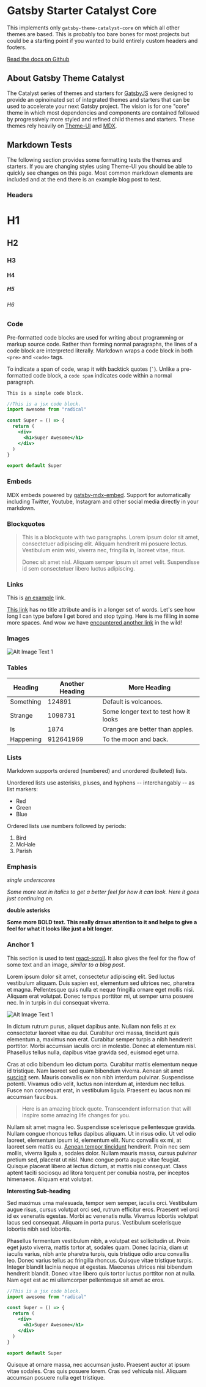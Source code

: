<SEO title="Gatsby Starter Catalyst Core" />

# Gatsby Starter Catalyst Core

This implements only `gatsby-theme-catalyst-core` on which all other themes are based. This is probably too bare bones for most projects but could be a starting point if you wanted to build entirely custom headers and footers.

[Read the docs on Github](https://github.com/ehowey/gatsby-theme-catalyst)

## About Gatsby Theme Catalyst

The Catalyst series of themes and starters for [GatsbyJS](https://www.gatsbyjs.org/) were designed to provide an opinoinated set of integrated themes and starters that can be used to accelerate your next Gatsby project. The vision is for one "core" theme in which most dependencies and components are contained followed by progressively more styled and refined child themes and starters. These themes rely heavily on [Theme-UI](https://theme-ui.com/) and [MDX](https://mdxjs.com/getting-started/gatsby/).

## Markdown Tests

The following section provides some formatting tests the themes and starters. If you are changing styles using Theme-UI you should be able to quickly see changes on this page. Most common markdown elements are included and at the end there is an example blog post to test.

### Headers

# H1

## H2

### H3

#### H4

##### H5

###### H6

### Code

Pre-formatted code blocks are used for writing about programming or
markup source code. Rather than forming normal paragraphs, the lines
of a code block are interpreted literally. Markdown wraps a code block
in both `<pre>` and `<code>` tags.

To indicate a span of code, wrap it with backtick quotes (`` ` ``).
Unlike a pre-formatted code block, a `code span` indicates code within a
normal paragraph.

```
This is a simple code block.
```

```jsx
//This is a jsx code block.
import awesome from "radical"

const Super = () => {
  return (
    <div>
      <h1>Super Awesome</h1>
    </div>
  )
}

export default Super
```

### Embeds

MDX embeds powered by [gatsby-mdx-embed](https://gatsby-mdx-embed.netlify.app/). Support for automatically including Twitter, Youtube, Instagram and other social media directly in your markdown.

### Blockquotes

> This is a blockquote with two paragraphs. Lorem ipsum dolor sit amet,
> consectetuer adipiscing elit. Aliquam hendrerit mi posuere lectus.
> Vestibulum enim wisi, viverra nec, fringilla in, laoreet vitae, risus.
>
> Donec sit amet nisl. Aliquam semper ipsum sit amet velit. Suspendisse
> id sem consectetuer libero luctus adipiscing.

### Links

This is [an example](https://www.erichowey.dev) link.

[This link](https://www.erichowey.dev) has no title attribute and is in a longer set of words. Let's see how long I can type before I get bored and stop typing. Here is me filling in some more spaces. And wow we have [encountered another link](https://www.erichowey.dev) in the wild!

### Images

![Alt Image Text 1](../assets/image1.jpg)

### Tables

| Heading   | Another Heading | More Heading                          |
| --------- | --------------- | ------------------------------------- |
| Something | 124891          | Default is volcanoes.                 |
| Strange   | 1098731         | Some longer text to test how it looks |
| Is        | 1874            | Oranges are better than apples.       |
| Happening | 912641969       | To the moon and back.                 |

### Lists

Markdown supports ordered (numbered) and unordered (bulleted) lists.

Unordered lists use asterisks, pluses, and hyphens -- interchangably
-- as list markers:

- Red
- Green
- Blue

Ordered lists use numbers followed by periods:

1.  Bird
2.  McHale
3.  Parish

### Emphasis

_single underscores_

_Some more text in italics to get a better feel for how it can look. Here it goes just continuing on._

**double asterisks**

**Some more BOLD text. This really draws attention to it and helps to give a feel for what it looks like just a bit longer.**

### Anchor 1

This section is used to test [react-scroll](https://www.npmjs.com/package/react-scroll). It also gives the feel for the flow of some text and an image, _similar to a blog post_.

Lorem ipsum dolor sit amet, consectetur adipiscing elit. Sed luctus
vestibulum aliquam. Duis sapien est, elementum sed ultrices nec, pharetra et
magna. Pellentesque quis nulla et neque fringilla ornare eget mollis nisi.
Aliquam erat volutpat. Donec tempus porttitor mi, ut semper urna posuere
nec. In in turpis in dui consequat viverra.

![Alt Image Text 1](../assets/image1.jpg)

In dictum rutrum purus, aliquet dapibus ante. Nullam non felis at ex consectetur laoreet vitae eu dui. Curabitur orci massa, tincidunt quis elementum a, maximus non erat. Curabitur semper turpis a nibh hendrerit porttitor. Morbi accumsan iaculis orci in molestie. Donec at elementum nisl. Phasellus tellus nulla, dapibus vitae gravida sed, euismod eget urna.

Cras at odio bibendum leo dictum porta. Curabitur mattis elementum neque id tristique. Nam laoreet sed quam bibendum viverra. Aenean sit amet [suscipit](https://www.google.com) sem. Mauris convallis ex non nibh interdum pulvinar. Suspendisse potenti. Vivamus odio velit, luctus non interdum at, interdum nec tellus. Fusce non consequat erat, in vestibulum ligula. Praesent eu lacus non mi accumsan faucibus.

> Here is an amazing block quote. Transcendent information that will inspire some amazing life changes for you.

Nullam sit amet magna leo. Suspendisse scelerisque pellentesque gravida. Nullam congue rhoncus tellus dapibus aliquam. Ut in risus odio. Ut vel odio laoreet, elementum ipsum id, elementum elit. Nunc convallis ex mi, at laoreet sem mattis eu. [Aenean tempor tincidunt](https://www.google.com) hendrerit. Proin nec sem mollis, viverra ligula a, sodales dolor. Nullam mauris massa, cursus pulvinar pretium sed, placerat ut nisl. Nunc congue porta augue vitae feugiat. Quisque placerat libero at lectus dictum, at mattis nisi consequat. Class aptent taciti sociosqu ad litora torquent per conubia nostra, per inceptos himenaeos. Aliquam erat volutpat.

**Interesting Sub-heading**

Sed maximus urna malesuada, tempor sem semper, iaculis orci. Vestibulum augue risus, cursus volutpat orci sed, rutrum efficitur eros. Praesent vel orci id ex venenatis egestas. Morbi ac venenatis nulla. Vivamus lobortis volutpat lacus sed consequat. Aliquam in porta purus. Vestibulum scelerisque lobortis nibh sed lobortis.

Phasellus fermentum vestibulum nibh, a volutpat est sollicitudin ut. Proin eget justo viverra, mattis tortor at, sodales quam. Donec lacinia, diam ut iaculis varius, nibh ante pharetra turpis, quis tristique odio arcu convallis leo. Donec varius tellus ac fringilla rhoncus. Quisque vitae tristique turpis. Integer blandit lacinia neque at egestas. Maecenas ultrices nisi bibendum hendrerit blandit. Donec vitae libero quis tortor luctus porttitor non at nulla. Nam eget est ac mi ullamcorper pellentesque sit amet ac eros.

```jsx
//This is a jsx code block.
import awesome from "radical"

const Super = () => {
  return (
    <div>
      <h1>Super Awesome</h1>
    </div>
  )
}

export default Super
```

Quisque at ornare massa, nec accumsan justo. Praesent auctor at ipsum vitae sodales. Cras quis posuere lorem. Cras sed vehicula nisl. Aliquam accumsan posuere nulla eget tristique.
